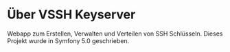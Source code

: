 # Über VSSH Keyserver

Webapp zum Erstellen, Verwalten und Verteilen von SSH Schlüsseln. Dieses Projekt wurde in Symfony 5.0 geschrieben.